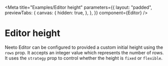 
<Meta
  title="Examples/Editor height"
  parameters={{
    layout: "padded",
    previewTabs: {
      canvas: {
        hidden: true,
      },
    },
  }}
  component={Editor}
/>

# Editor height

Neeto Editor can be configured to provided a custom initial height using the
`rows` prop. It accepts an integer value which represents the number of rows. It
uses the `strategy` prop to control whether the height is `fixed` or `flexible`.

<Canvas>
  <Story name="Editor height">
    <Editor rows={3} heightStrategy="flexible" />
  </Story>
</Canvas>
